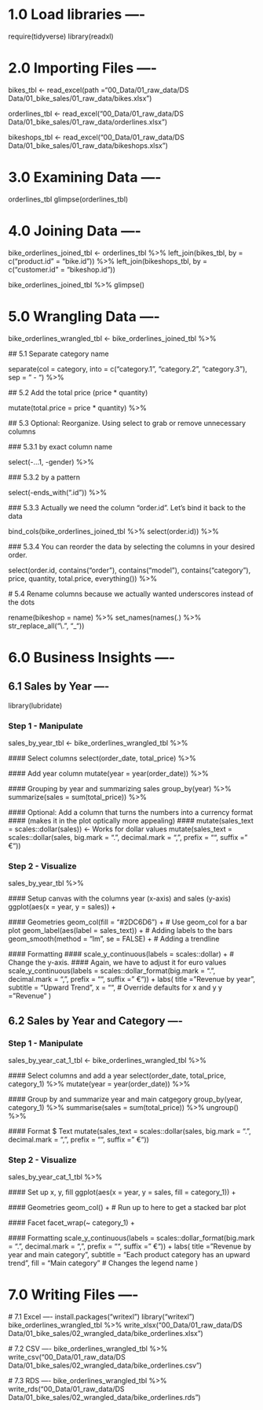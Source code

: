 # 1.0 Load libraries ----

require(tidyverse)
library(readxl)


# 2.0 Importing Files ----




bikes_tbl      <- read_excel(path ="00_Data/01_raw_data/DS Data/01_bike_sales/01_raw_data/bikes.xlsx")

orderlines_tbl <- read_excel("00_Data/01_raw_data/DS Data/01_bike_sales/01_raw_data/orderlines.xlsx")


bikeshops_tbl <- read_excel("00_Data/01_raw_data/DS Data/01_bike_sales/01_raw_data/bikeshops.xlsx")


# 3.0 Examining Data ----

orderlines_tbl
glimpse(orderlines_tbl)


# 4.0 Joining Data ----

bike_orderlines_joined_tbl <- orderlines_tbl %>%
        left_join(bikes_tbl, by = c("product.id" = "bike.id")) %>%
        left_join(bikeshops_tbl, by = c("customer.id" = "bikeshop.id"))

bike_orderlines_joined_tbl %>% glimpse()


# 5.0 Wrangling Data ----

bike_orderlines_wrangled_tbl <- bike_orderlines_joined_tbl %>%
  
  ## 5.1 Separate category name
  
  separate(col    = category,
           into   = c("category.1", "category.2", "category.3"),
           sep    = " - ") %>%

  ## 5.2 Add the total price (price * quantity) 
 
  mutate(total.price = price * quantity) %>%

  ## 5.3 Optional: Reorganize. Using select to grab or remove unnecessary columns
  
  ### 5.3.1 by exact column name
  
  select(-...1, -gender) %>%

  ### 5.3.2 by a pattern
  
   select(-ends_with(".id")) %>%

  ### 5.3.3 Actually we need the column "order.id". Let's bind it back to the data
  
  bind_cols(bike_orderlines_joined_tbl %>% select(order.id)) %>% 

  ### 5.3.4 You can reorder the data by selecting the columns in your desired order.
  
   select(order.id, contains("order"), contains("model"), contains("category"),
         price, quantity, total.price,
         everything()) %>%

  # 5.4 Rename columns because we actually wanted underscores instead of the dots
  
  rename(bikeshop = name) %>%
  set_names(names(.) %>% str_replace_all("\\.", "_"))
  
# 6.0 Business Insights ----

## 6.1 Sales by Year ----

library(lubridate)

### Step 1 - Manipulate
sales_by_year_tbl <- bike_orderlines_wrangled_tbl %>%
 
  #### Select columns
  select(order_date, total_price) %>%

  #### Add year column
  mutate(year = year(order_date)) %>%
 
  #### Grouping by year and summarizing sales
  group_by(year) %>% 
  summarize(sales = sum(total_price)) %>%
 
  #### Optional: Add a column that turns the numbers into a currency format 
  #### (makes it in the plot optically more appealing)
  #### mutate(sales_text = scales::dollar(sales)) <- Works for dollar values
  mutate(sales_text = scales::dollar(sales, big.mark = ".", 
                                     decimal.mark = ",", 
                                     prefix = "", 
                                     suffix = " €"))

### Step 2 - Visualize
  sales_by_year_tbl %>%
  
  #### Setup canvas with the columns year (x-axis) and sales (y-axis)
  ggplot(aes(x = year, y = sales)) +
  
  #### Geometries
  geom_col(fill = "#2DC6D6") + # Use geom_col for a bar plot
  geom_label(aes(label = sales_text)) + # Adding labels to the bars
  geom_smooth(method = "lm", se = FALSE) + # Adding a trendline

  #### Formatting
  #### scale_y_continuous(labels = scales::dollar) + # Change the y-axis. 
  #### Again, we have to adjust it for euro values
  scale_y_continuous(labels = scales::dollar_format(big.mark = ".", 
                                                    decimal.mark = ",", 
                                                    prefix = "", 
                                                    suffix = " €")) +
  labs(
    title    = "Revenue by year",
    subtitle = "Upward Trend",
    x = "", # Override defaults for x and y
    y = "Revenue"
  )
  
## 6.2 Sales by Year and Category ----
### Step 1 - Manipulate
sales_by_year_cat_1_tbl <- bike_orderlines_wrangled_tbl %>%
 
  #### Select columns and add a year
  select(order_date, total_price, category_1) %>%
  mutate(year = year(order_date)) %>%

  #### Group by and summarize year and main catgegory
  group_by(year, category_1) %>%
  summarise(sales = sum(total_price)) %>%
  ungroup() %>%

  #### Format $ Text
  mutate(sales_text = scales::dollar(sales, big.mark = ".", 
                                     decimal.mark = ",", 
                                     prefix = "", 
                                     suffix = " €"))
                                    
### Step 2 - Visualize
sales_by_year_cat_1_tbl %>%

  #### Set up x, y, fill
  ggplot(aes(x = year, y = sales, fill = category_1)) +

  #### Geometries
  geom_col() + # Run up to here to get a stacked bar plot

  #### Facet
  facet_wrap(~ category_1) +

  #### Formatting
  scale_y_continuous(labels = scales::dollar_format(big.mark = ".", 
                                                    decimal.mark = ",", 
                                                    prefix = "", 
                                                    suffix = " €")) +
  labs(
    title = "Revenue by year and main category",
    subtitle = "Each product category has an upward trend",
    fill = "Main category" # Changes the legend name
  )
  
# 7.0 Writing Files ----

  # 7.1 Excel ----
  install.packages("writexl")
  library("writexl")
  bike_orderlines_wrangled_tbl %>%
    write_xlsx("00_Data/01_raw_data/DS Data/01_bike_sales/02_wrangled_data/bike_orderlines.xlsx")

  # 7.2 CSV ----
  bike_orderlines_wrangled_tbl %>% 
    write_csv("00_Data/01_raw_data/DS Data/01_bike_sales/02_wrangled_data/bike_orderlines.csv")

  # 7.3 RDS ----
  bike_orderlines_wrangled_tbl %>% 
    write_rds("00_Data/01_raw_data/DS Data/01_bike_sales/02_wrangled_data/bike_orderlines.rds")

